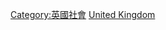 {{Cat main|英国人口}}
{{Portal|英国}}
{{Commons category|Demographics of the United Kingdom}}

[[Category:英國社會|Category:英國社會]]
[[Category:欧洲各国人口|United Kingdom]]